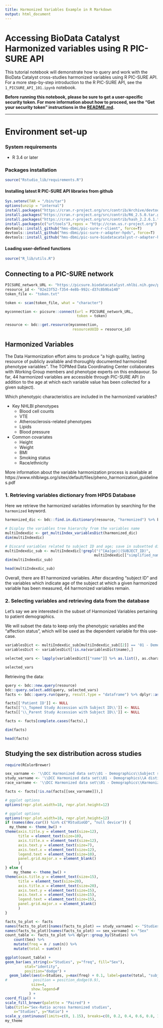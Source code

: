 ```yaml
---
title: Harmonized Variables Example in R Markdown
output: html_document
---
```


# Accessing BioData Catalyst Harmonized variables using R PIC-SURE API

This tutorial notebook will demonstrate how to query and work with the BioData Catalyst cross-studies harmonized variables using R PIC-SURE API. For a more step-by-step introduction to the R PIC-SURE API, see the `1_PICSURE_API_101.ipynb` notebook.

**Before running this notebook, please be sure to get a user-specific security token. For more information about how to proceed, see the "Get your security token" instructions in the [README.md](https://github.com/hms-dbmi/Access-to-Data-using-PIC-SURE-API/tree/harmonized_lipid_measurements_example/NHLBI_BioData_Catalyst#get-your-security-token).**

 -------

# Environment set-up

### System requirements
- R 3.4 or later

### Packages installation

```r
source("Rstudio_lib/requirements.R")
```

#### Installing latest R PIC-SURE API libraries from github

```r
Sys.setenv(TAR = "/bin/tar")
options(unzip = "internal")
install.packages("https://cran.r-project.org/src/contrib/Archive/devtools/devtools_1.13.6.tar.gz", repos=NULL, type="source")
install.packages("https://cran.r-project.org/src/contrib/R6_2.5.0.tar.gz", repos=NULL, type="source")
install.packages("https://cran.r-project.org/src/contrib/hash_2.2.6.1.tar.gz", repos=NULL, type="source")
install.packages(c("urltools"),repos = "http://cran.us.r-project.org")
devtools::install_github("hms-dbmi/pic-sure-r-client", force=T)
devtools::install_github("hms-dbmi/pic-sure-r-adapter-hpds", force=T)
devtools::install_github("hms-dbmi/pic-sure-biodatacatalyst-r-adapter-hpds", force=T)
```

#### Loading user-defined functions

```r
source("R_lib/utils.R")
```

## Connecting to a PIC-SURE network

```r
PICSURE_network_URL <- "https://picsure.biodatacatalyst.nhlbi.nih.gov/picsure"
resource_id <- "02e23f52-f354-4e8b-992c-d37c8b9ba140"
token_file <- "token.txt"
```

```r
token <- scan(token_file, what = "character")
```

```r
myconnection <- picsure::connect(url = PICSURE_network_URL,
                                 token = token)
```

```r
resource <- bdc::get.resource(myconnection,
                               resourceUUID = resource_id)
```

## Harmonized Variables

The Data Harmonization effort aims to produce "a high quality, lasting resource of publicly available and thoroughly documented harmonized phenotype variables". The TOPMed Data Coordinating Center collaborates with Working Group members and phenotype experts on this endeavour. So far, 44 harmonized variables are accessible through PIC-SURE API (in addition to the age at which each variable value has been collected for a given subject).

Which phenotypic characteristics are included in the harmonized variables?

- Key NHLBI phenotypes
    - Blood cell counts
    - VTE
    - Atherosclerosis-related phenotypes
    - Lipids
    - Blood pressure
    
    
- Common covariates
    - Height
    - Weight
    - BMI
    - Smoking status
    - Race/ethnicity

More information about the variable harmonization process is available at https://www.nhlbiwgs.org/sites/default/files/pheno_harmonization_guidelines.pdf

### 1. Retrieving variables dictionary from HPDS Database

Here we retrieve the harmonized variables information by searching for the `harmonized` keyword.

```r
harmonized_dic <- bdc::find.in.dictionary(resource, "harmonized") %>% bdc::extract.entries()
```

```r
# Display the variables tree hierarchy from the variables name
multiIndexdic <- get_multiIndex_variablesDict(harmonized_dic)
dim(multiIndexdic)

# Discard variables related to subject ID and age; save in subsetted dictionary
multiIndexdic_sub <- multiIndexdic[!grepl("(^[Aa]ge)|(SUBJECT_ID)",
                                         multiIndexdic[["simplified_name"]], perl = T),]
dim(multiIndexdic_sub)
```

```r
head(multiIndexdic_sub)
```

Overall, there are 81 harmonized variables. After discarding "subject ID" and the variables which indicate age of the subject at which a given harmonized variable has been measured, 44 harmonized variables remain.

### 2. Selecting variables and retrieving data from the database

Let's say we are interested in the subset of Harmonized Variables pertaining to patient demographics.

We will subset the data to keep only the phenotypic variables and the "affection status", which will be used as the dependent variable for this use-case.

```r
variablesDict <- multiIndexdic_sub[multiIndexdic_sub[[2]] == '01 - Demographics', ]
variablesDict <- variablesDict[!is.na(variablesDict$name),]
```

```r
selected_vars <- lapply(variablesDict[["name"]] %>% as.list(), as.character)
```

```r
selected_vars
```

Retrieving the data:

```r
query <- bdc::new.query(resource)
bdc::query.select.add(query, selected_vars)
facts <- bdc::query.run(query, result.type = "dataframe") %>% dplyr::as_tibble()
```

```r
facts[['Patient ID']] <- NULL
facts[['\\_Topmed Study Accession with Subject ID\\']] <- NULL
facts[['\\_Parent Study Accession with Subject ID\\']] <- NULL
```

```r
facts <- facts[complete.cases(facts),]
```

```r
dim(facts)
```

```r
head(facts)
```

## Studying the sex distribution across studies

```r
require(RColorBrewer)
```

```r
sex_varname <- '\\DCC Harmonized data set\\01 - Demographics\\Subject sex  as recorded by the study.\\'
study_varname <- '\\DCC Harmonized data set\\01 - Demographics\\A distinct subgroup within a study  generally indicating subjects who share similar characteristics due to study design. Subjects may belong to only one subcohort.\\'
race_varname <- '\\DCC Harmonized data set\\01 - Demographics\\Harmonized race category of participant.\\'
```

```r
facts <- facts[!is.na(facts[[sex_varname]]),]
```

```r
# ggplot options
options(repr.plot.width=18, repr.plot.height=12)

# ggplot options
options(repr.plot.width=18, repr.plot.height=12)
if (names(dev.cur()) %in% c("RStudioGD", "null device")) {
  my_theme <- theme_bw() +
theme(axis.title.y = element_text(size=12),
      title = element_text(size=10),
      axis.title.x = element_text(size=12),
      axis.text.y = element_text(size=7),
      axis.text.x = element_text(size=12),
      legend.text = element_text(size=10),
      panel.grid.major.x = element_blank()
      )
} else {
    my_theme <- theme_bw() +
theme(axis.title.y = element_text(size=15),
      title = element_text(size=20),
      axis.title.x = element_text(size=20),
      axis.text.y = element_text(size=15),
      axis.text.x = element_text(size=15),
      legend.text = element_text(size=15),
      panel.grid.major.x = element_blank()
      )
}
```

```r
facts_to_plot <- facts
names(facts_to_plot)[names(facts_to_plot) == study_varname] <- "Studies"
names(facts_to_plot)[names(facts_to_plot) == sex_varname] <- "Sex"
count_table <- facts_to_plot %>% dplyr::group_by(Studies) %>%
    count(Sex) %>%
    mutate(freq = n / sum(n)) %>%
    mutate(total = sum(n))
```

```r
ggplot(count_table) +
geom_bar(aes_string(x="Studies", y="freq", fill="Sex"),
         stat="identity",
         position="dodge") +
  geom_label(aes(x=Studies, y=max(freq) + 0.1, label=paste(total, "subjects")),
#            position = position_dodge(0.9),
            size=4,
            show.legend=F
           ) +
coord_flip() +
scale_fill_brewer(palette = "Paired") +
labs(title="Sex-Ratio across harmonized studies",
    x="Studies", y="Ratio") +
scale_y_continuous(limits=c(0, 1.15), breaks=c(0, 0.2, 0.4, 0.6, 0.8, 1)) +
my_theme
```

